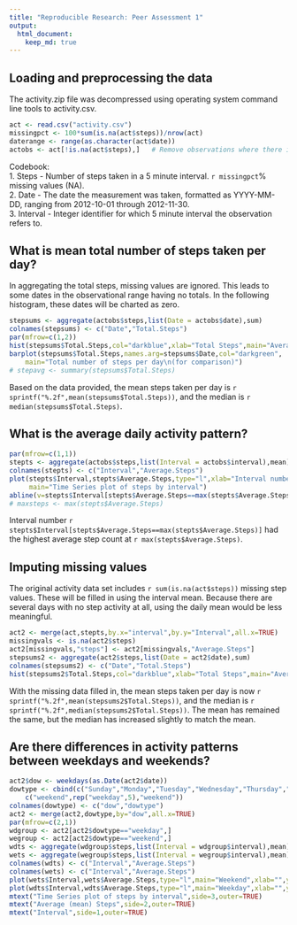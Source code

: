 ```yaml
---
title: "Reproducible Research: Peer Assessment 1"
output: 
  html_document:
    keep_md: true
---
```



## Loading and preprocessing the data
The activity.zip file was decompressed using operating system command line tools to activity.csv.
```r
act <- read.csv("activity.csv")
missingpct <- 100*sum(is.na(act$steps))/nrow(act)
daterange <- range(as.character(act$date))
actobs <- act[!is.na(act$steps),]   # Remove observations where there is no step data.
```
Codebook:  
1. Steps - Number of steps taken in a 5 minute interval. `r missingpct`% missing values (NA).  
2. Date - The date the measurement was taken, formatted as YYYY-MM-DD, ranging from 2012-10-01 through 2012-11-30.  
3. Interval - Integer identifier for which 5 minute interval the observation refers to.  

## What is mean total number of steps taken per day?
In aggregating the total steps, missing values are ignored.  This leads to some dates in the observational
range having no totals.  In the following histogram, these dates will be charted as zero.
``` r
stepsums <- aggregate(actobs$steps,list(Date = actobs$date),sum)
colnames(stepsums) <- c("Date","Total.Steps")
par(mfrow=c(1,2))
hist(stepsums$Total.Steps,col="darkblue",xlab="Total Steps",main="Average total steps taken\non a given day")
barplot(stepsums$Total.Steps,names.arg=stepsums$Date,col="darkgreen",
    main="Total number of steps per day\n(for comparison)")
# stepavg <- summary(stepsums$Total.Steps)
```  
Based on the data provided, the mean steps taken per day is `r sprintf("%.2f",mean(stepsums$Total.Steps))`, 
and the median is `r median(stepsums$Total.Steps)`.

## What is the average daily activity pattern?
``` r
par(mfrow=c(1,1))
stepts <- aggregate(actobs$steps,list(Interval = actobs$interval),mean)
colnames(stepts) <- c("Interval","Average.Steps")
plot(stepts$Interval,stepts$Average.Steps,type="l",xlab="Interval number",ylab="Steps (mean over all days)",
     main="Time Series plot of steps by interval")
abline(v=stepts$Interval[stepts$Average.Steps==max(stepts$Average.Steps)],col="blue")
# maxsteps <- max(stepts$Average.Steps)
```  
Interval number `r stepts$Interval[stepts$Average.Steps==max(stepts$Average.Steps)]` had the highest 
average step count at `r max(stepts$Average.Steps)`.

## Imputing missing values
The original activity data set includes `r sum(is.na(act$steps))` missing step values.  These will be filled in 
using the interval mean.  Because there are several days with no step activity at all, using the daily mean 
would be less meaningful.
``` r
act2 <- merge(act,stepts,by.x="interval",by.y="Interval",all.x=TRUE)  
missingvals <- is.na(act2$steps)
act2[missingvals,"steps"] <- act2[missingvals,"Average.Steps"] 
stepsums2 <- aggregate(act2$steps,list(Date = act2$date),sum)
colnames(stepsums2) <- c("Date","Total.Steps")
hist(stepsums2$Total.Steps,col="darkblue",xlab="Total Steps",main="Average total steps taken\non a given day")
```  
  
With the missing data filled in, the mean steps taken per day is now `r sprintf("%.2f",mean(stepsums2$Total.Steps))`, 
and the median is `r sprintf("%.2f",median(stepsums2$Total.Steps))`.  The mean has remained the same, but the median has increased slightly to match the mean.

## Are there differences in activity patterns between weekdays and weekends?
``` r
act2$dow <- weekdays(as.Date(act2$date))
dowtype <- cbind(c("Sunday","Monday","Tuesday","Wednesday","Thursday","Friday","Saturday"),
    c("weekend",rep("weekday",5),"weekend"))
colnames(dowtype) <- c("dow","dowtype")
act2 <- merge(act2,dowtype,by="dow",all.x=TRUE)
par(mfrow=c(2,1))
wdgroup <- act2[act2$dowtype=="weekday",]
wegroup <- act2[act2$dowtype=="weekend",]
wdts <- aggregate(wdgroup$steps,list(Interval = wdgroup$interval),mean)
wets <- aggregate(wegroup$steps,list(Interval = wegroup$interval),mean)
colnames(wdts) <- c("Interval","Average.Steps")
colnames(wets) <- c("Interval","Average.Steps")
plot(wets$Interval,wets$Average.Steps,type="l",main="Weekend",xlab="",ylab="",xaxt='n')
plot(wdts$Interval,wdts$Average.Steps,type="l",main="Weekday",xlab="",ylab="")
mtext("Time Series plot of steps by interval",side=3,outer=TRUE)
mtext("Average (mean) Steps",side=2,outer=TRUE)
mtext("Interval",side=1,outer=TRUE)
```